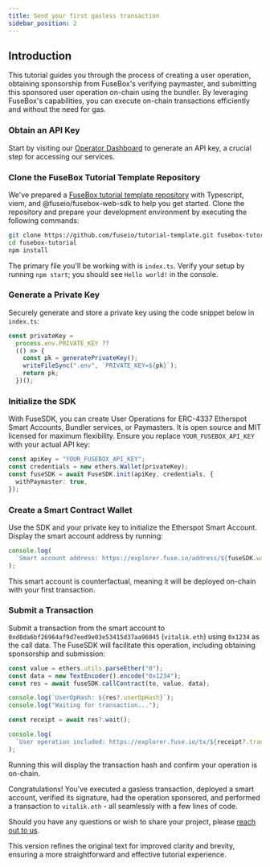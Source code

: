 ```yaml
---
title: Send your first gasless transaction
sidebar_position: 2
---
```


## Introduction

This tutorial guides you through the process of creating a user operation, obtaining sponsorship from FuseBox's verifying paymaster, and submitting this sponsored user operation on-chain using the bundler. By leveraging FuseBox's capabilities, you can execute on-chain transactions efficiently and without the need for gas.

### Obtain an API Key

Start by visiting our [Operator Dashboard](https://console.fuse.io/build) to generate an API key, a crucial step for accessing our services.

### Clone the FuseBox Tutorial Template Repository

We've prepared a [FuseBox tutorial template repository](https://github.com/fuseio/tutorial-template) with Typescript, viem, and @fuseio/fusebox-web-sdk to help you get started. Clone the repository and prepare your development environment by executing the following commands:

```bash
git clone https://github.com/fuseio/tutorial-template.git fusebox-tutorial
cd fusebox-tutorial
npm install
```

The primary file you'll be working with is `index.ts`. Verify your setup by running `npm start`; you should see `Hello world!` in the console.

### Generate a Private Key

Securely generate and store a private key using the code snippet below in `index.ts`:

```typescript
const privateKey =
  process.env.PRIVATE_KEY ??
  (() => {
    const pk = generatePrivateKey();
    writeFileSync(".env", `PRIVATE_KEY=${pk}`);
    return pk;
  })();
```

### Initialize the SDK

With FuseSDK, you can create User Operations for ERC-4337 Etherspot Smart Accounts, Bundler services, or Paymasters. It is open source and MIT licensed for maximum flexibility. Ensure you replace `YOUR_FUSEBOX_API_KEY` with your actual API key:

```typescript
const apiKey = "YOUR_FUSEBOX_API_KEY";
const credentials = new ethers.Wallet(privateKey);
const fuseSDK = await FuseSDK.init(apiKey, credentials, {
  withPaymaster: true,
});
```

### Create a Smart Contract Wallet

Use the SDK and your private key to initialize the Etherspot Smart Account. Display the smart account address by running:

```typescript
console.log(
  `Smart account address: https://explorer.fuse.io/address/${fuseSDK.wallet.getSender()}`
);
```

This smart account is counterfactual, meaning it will be deployed on-chain with your first transaction.

### Submit a Transaction

Submit a transaction from the smart account to `0xd8da6bf26964af9d7eed9e03e53415d37aa96045` (`vitalik.eth`) using `0x1234` as the call data. The FuseSDK will facilitate this operation, including obtaining sponsorship and submission:

```typescript
const value = ethers.utils.parseEther("0");
const data = new TextEncoder().encode("0x1234");
const res = await fuseSDK.callContract(to, value, data);

console.log(`UserOpHash: ${res?.userOpHash}`);
console.log("Waiting for transaction...");

const receipt = await res?.wait();

console.log(
  `User operation included: https://explorer.fuse.io/tx/${receipt?.transactionHash}`
);
```

Running this will display the transaction hash and confirm your operation is on-chain.

Congratulations! You've executed a gasless transaction, deployed a smart account, verified its signature, had the operation sponsored, and performed a transaction to `vitalik.eth` - all seamlessly with a few lines of code.

Should you have any questions or wish to share your project, please [reach out to us](https://t.me/fuseio).

This version refines the original text for improved clarity and brevity, ensuring a more straightforward and effective tutorial experience.
